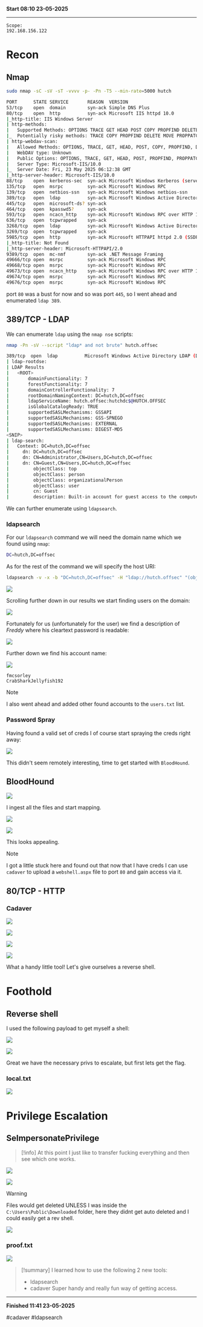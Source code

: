 **Start 08:10 23-05-2025**

---
```
Scope:
192.168.156.122
```
# Recon

## Nmap

```bash
sudo nmap -sC -sV -sT -vvvv -p- -Pn -T5 --min-rate=5000 hutch

PORT      STATE SERVICE       REASON  VERSION
53/tcp    open  domain        syn-ack Simple DNS Plus
80/tcp    open  http          syn-ack Microsoft IIS httpd 10.0
|_http-title: IIS Windows Server
| http-methods: 
|   Supported Methods: OPTIONS TRACE GET HEAD POST COPY PROPFIND DELETE MOVE PROPPATCH MKCOL LOCK UNLOCK PUT
|_  Potentially risky methods: TRACE COPY PROPFIND DELETE MOVE PROPPATCH MKCOL LOCK UNLOCK PUT
| http-webdav-scan: 
|   Allowed Methods: OPTIONS, TRACE, GET, HEAD, POST, COPY, PROPFIND, DELETE, MOVE, PROPPATCH, MKCOL, LOCK, UNLOCK
|   WebDAV type: Unknown
|   Public Options: OPTIONS, TRACE, GET, HEAD, POST, PROPFIND, PROPPATCH, MKCOL, PUT, DELETE, COPY, MOVE, LOCK, UNLOCK
|   Server Type: Microsoft-IIS/10.0
|_  Server Date: Fri, 23 May 2025 06:12:38 GMT
|_http-server-header: Microsoft-IIS/10.0
88/tcp    open  kerberos-sec  syn-ack Microsoft Windows Kerberos (server time: 2025-05-23 06:11:50Z)
135/tcp   open  msrpc         syn-ack Microsoft Windows RPC
139/tcp   open  netbios-ssn   syn-ack Microsoft Windows netbios-ssn
389/tcp   open  ldap          syn-ack Microsoft Windows Active Directory LDAP (Domain: hutch.offsec0., Site: Default-First-Site-Name)
445/tcp   open  microsoft-ds? syn-ack
464/tcp   open  kpasswd5?     syn-ack
593/tcp   open  ncacn_http    syn-ack Microsoft Windows RPC over HTTP 1.0
636/tcp   open  tcpwrapped    syn-ack
3268/tcp  open  ldap          syn-ack Microsoft Windows Active Directory LDAP (Domain: hutch.offsec0., Site: Default-First-Site-Name)
3269/tcp  open  tcpwrapped    syn-ack
5985/tcp  open  http          syn-ack Microsoft HTTPAPI httpd 2.0 (SSDP/UPnP)
|_http-title: Not Found
|_http-server-header: Microsoft-HTTPAPI/2.0
9389/tcp  open  mc-nmf        syn-ack .NET Message Framing
49666/tcp open  msrpc         syn-ack Microsoft Windows RPC
49668/tcp open  msrpc         syn-ack Microsoft Windows RPC
49673/tcp open  ncacn_http    syn-ack Microsoft Windows RPC over HTTP 1.0
49674/tcp open  msrpc         syn-ack Microsoft Windows RPC
49676/tcp open  msrpc         syn-ack Microsoft Windows RPC
```

port `80` was a bust for now and so was port `445`, so I went ahead and enumerated `ldap 389`.

## 389/TCP - LDAP

We can enumerate `ldap` using the `nmap nse` scripts:

```bash
nmap -Pn -sV --script "ldap* and not brute" hutch.offsec

389/tcp  open  ldap          Microsoft Windows Active Directory LDAP (Domain: hutch.offsec, Site: Default-First-Site-Name)
| ldap-rootdse: 
| LDAP Results
|   <ROOT>
|       domainFunctionality: 7
|       forestFunctionality: 7
|       domainControllerFunctionality: 7
|       rootDomainNamingContext: DC=hutch,DC=offsec
|       ldapServiceName: hutch.offsec:hutchdc$@HUTCH.OFFSEC
|       isGlobalCatalogReady: TRUE
|       supportedSASLMechanisms: GSSAPI
|       supportedSASLMechanisms: GSS-SPNEGO
|       supportedSASLMechanisms: EXTERNAL
|       supportedSASLMechanisms: DIGEST-MD5
<SNIP>
| ldap-search: 
|   Context: DC=hutch,DC=offsec
|     dn: DC=hutch,DC=offsec
|     dn: CN=Administrator,CN=Users,DC=hutch,DC=offsec
|     dn: CN=Guest,CN=Users,DC=hutch,DC=offsec
|         objectClass: top
|         objectClass: person
|         objectClass: organizationalPerson
|         objectClass: user
|         cn: Guest
|         description: Built-in account for guest access to the computer/domain
```

We can further enumerate using `ldapsearch`.

### ldapsearch

For our `ldapsearch` command we will need the domain name which we found using `nmap`:

```bash
DC=hutch,DC=offsec
```

As for the rest of the command we will specify the host URI:

```bash
ldapsearch -v -x -b "DC=hutch,DC=offsec" -H "ldap://hutch.offsec" "(objectclass=*)"
```

![](../../../assets/53c582af57beecd7185691acb255e528.png)

Scrolling further down in our results we start finding users on the domain:

![](../../../assets/b18df97c9f1fd88d224735a0ccdae5dd.png)

Fortunately for us (unfortunately for the user) we find a description of *Freddy* where his cleartext password is readable:

![](../../../assets/2ee3c206aeda970575cbad4f814c5a1d.png)

Further down we find his account name:

![](../../../assets/4527182a7d0b8cf7460711149ed0ee45.png)

```
fmcsorley
CrabSharkJellyfish192
```

>[!note] 
>I also went ahead and added other found accounts to the `users.txt` list.

### Password Spray

Having found a valid set of creds I of course start spraying the creds right away:

![](../../../assets/cc4fc76a7bb3fc25448fc73efabfafb8.png)

This didn't seem remotely interesting, time to get started with `BloodHound`.

## BloodHound

![](../../../assets/6a42a23f0cf79acbf66931cc863683fb.png)

I ingest all the files and start mapping.

![](../../../assets/722c1f5a665cbd00b139199b7cdad576.png)

![](../../../assets/5a038c4ced7e8232525ff058187b71fc.png)

This looks appealing.

>[!note]
>I got a little stuck here and found out that now that I have creds I can use `cadaver` to upload a `webshell.aspx` file to port `80` and gain access via it.

## 80/TCP - HTTP
### Cadaver

![](../../../assets/5d952cd6049faa3b81a2f7e7549c34d1.png)

![](../../../assets/c85b64420eca1c9414939a777d4282b4.png)

![](../../../assets/605ca57dabc2aed75032525a34f4d237.png)

![](../../../assets/d42b4f735bd61e13c1521b8a88c73f85.png)

What a handy little tool! Let's give ourselves a reverse shell.

# Foothold
## Reverse shell

I used the following payload to get myself a shell:

![](../../../assets/e1cf2e57c5f17c272f5012a9cdaceeba.png)

![](../../../assets/a1e3e12b294a882a1e8cb57ffd23f7ac.png)

Great we have the necessary privs to escalate, but first lets get the flag.

### local.txt

![](../../../assets/b6b165c1a3d43d700edb42fac69acd7c.png)

# Privilege Escalation
## SeImpersonatePrivilege

>[!info]
>At this point I just like to transfer fucking everything and then see which one works.

![](../../../assets/53220a581d6341b779077f6882908fcd.png)

![](../../../assets/cd72dc6e3ea2573439e34d7fb5440b7b.png)

>[!warning]
>Files would get deleted UNLESS I was inside the `C:\Users\Public\Downloaded` folder, here they didnt get auto deleted and I could easily get a rev shell.

![](../../../assets/f2f205ead0d40835902c3e5b1f6aebb1.png)

### proof.txt

![](../../../assets/955b48975ae9a4a62934988ed8db71c6.png)

>[!summary]
>I learned how to use the following 2 new tools:
>- ldapsearch
>- cadaver
>Super handy and really fun way of getting access.

---

**Finished 11:41 23-05-2025**

[^Links]: [[OSCP Prep]]

#cadaver #ldapsearch